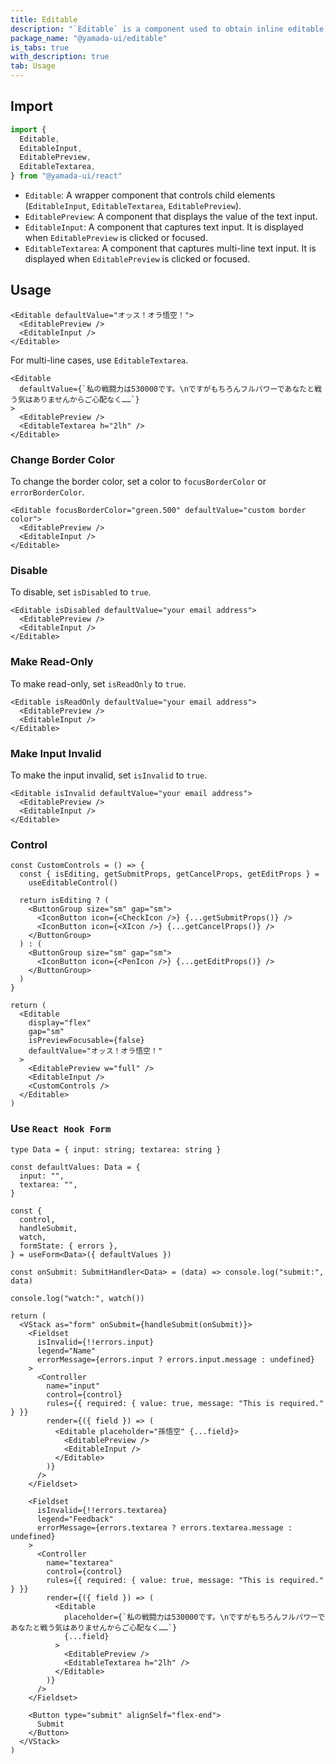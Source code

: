 ```yaml
---
title: Editable
description: "`Editable` is a component used to obtain inline editable text input."
package_name: "@yamada-ui/editable"
is_tabs: true
with_description: true
tab: Usage
---
```


## Import

```ts
import {
  Editable,
  EditableInput,
  EditablePreview,
  EditableTextarea,
} from "@yamada-ui/react"
```

- `Editable`: A wrapper component that controls child elements (`EditableInput`, `EditableTextarea`, `EditablePreview`).
- `EditablePreview`: A component that displays the value of the text input.
- `EditableInput`: A component that captures text input. It is displayed when `EditablePreview` is clicked or focused.
- `EditableTextarea`: A component that captures multi-line text input. It is displayed when `EditablePreview` is clicked or focused.

## Usage

```tsx
<Editable defaultValue="オッス！オラ悟空！">
  <EditablePreview />
  <EditableInput />
</Editable>
```

For multi-line cases, use `EditableTextarea`.

```tsx
<Editable
  defaultValue={`私の戦闘力は530000です。\nですがもちろんフルパワーであなたと戦う気はありませんからご心配なく……`}
>
  <EditablePreview />
  <EditableTextarea h="2lh" />
</Editable>
```

### Change Border Color

To change the border color, set a color to `focusBorderColor` or `errorBorderColor`.

```tsx
<Editable focusBorderColor="green.500" defaultValue="custom border color">
  <EditablePreview />
  <EditableInput />
</Editable>
```

### Disable

To disable, set `isDisabled` to `true`.

```tsx
<Editable isDisabled defaultValue="your email address">
  <EditablePreview />
  <EditableInput />
</Editable>
```

### Make Read-Only

To make read-only, set `isReadOnly` to `true`.

```tsx
<Editable isReadOnly defaultValue="your email address">
  <EditablePreview />
  <EditableInput />
</Editable>
```

### Make Input Invalid

To make the input invalid, set `isInvalid` to `true`.

```tsx
<Editable isInvalid defaultValue="your email address">
  <EditablePreview />
  <EditableInput />
</Editable>
```

### Control

```tsx functional=true
const CustomControls = () => {
  const { isEditing, getSubmitProps, getCancelProps, getEditProps } =
    useEditableControl()

  return isEditing ? (
    <ButtonGroup size="sm" gap="sm">
      <IconButton icon={<CheckIcon />} {...getSubmitProps()} />
      <IconButton icon={<XIcon />} {...getCancelProps()} />
    </ButtonGroup>
  ) : (
    <ButtonGroup size="sm" gap="sm">
      <IconButton icon={<PenIcon />} {...getEditProps()} />
    </ButtonGroup>
  )
}

return (
  <Editable
    display="flex"
    gap="sm"
    isPreviewFocusable={false}
    defaultValue="オッス！オラ悟空！"
  >
    <EditablePreview w="full" />
    <EditableInput />
    <CustomControls />
  </Editable>
)
```

### Use `React Hook Form`

```tsx functional=true
type Data = { input: string; textarea: string }

const defaultValues: Data = {
  input: "",
  textarea: "",
}

const {
  control,
  handleSubmit,
  watch,
  formState: { errors },
} = useForm<Data>({ defaultValues })

const onSubmit: SubmitHandler<Data> = (data) => console.log("submit:", data)

console.log("watch:", watch())

return (
  <VStack as="form" onSubmit={handleSubmit(onSubmit)}>
    <Fieldset
      isInvalid={!!errors.input}
      legend="Name"
      errorMessage={errors.input ? errors.input.message : undefined}
    >
      <Controller
        name="input"
        control={control}
        rules={{ required: { value: true, message: "This is required." } }}
        render={({ field }) => (
          <Editable placeholder="孫悟空" {...field}>
            <EditablePreview />
            <EditableInput />
          </Editable>
        )}
      />
    </Fieldset>

    <Fieldset
      isInvalid={!!errors.textarea}
      legend="Feedback"
      errorMessage={errors.textarea ? errors.textarea.message : undefined}
    >
      <Controller
        name="textarea"
        control={control}
        rules={{ required: { value: true, message: "This is required." } }}
        render={({ field }) => (
          <Editable
            placeholder={`私の戦闘力は530000です。\nですがもちろんフルパワーであなたと戦う気はありませんからご心配なく……`}
            {...field}
          >
            <EditablePreview />
            <EditableTextarea h="2lh" />
          </Editable>
        )}
      />
    </Fieldset>

    <Button type="submit" alignSelf="flex-end">
      Submit
    </Button>
  </VStack>
)
```
